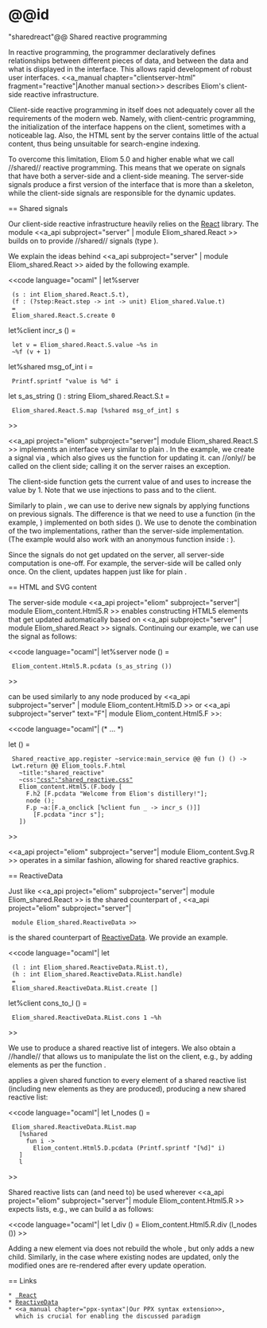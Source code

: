 =@@id="sharedreact"@@ Shared reactive programming

In reactive programming, the programmer declaratively defines
relationships between different pieces of data, and between the data
and what is displayed in the interface. This allows rapid development
of robust user interfaces. <<a_manual chapter="clientserver-html"
fragment="reactive"|Another manual section>> describes Eliom's
client-side reactive infrastructure.

Client-side reactive programming in itself does not adequately cover
all the requirements of the modern web. Namely, with client-centric
programming, the initialization of the interface happens on the
client, sometimes with a noticeable lag. Also, the HTML sent by the
server contains little of the actual content, thus being unsuitable
for search-engine indexing.

To overcome this limitation, Eliom 5.0 and higher enable what we call
//shared// reactive programming. This means that we operate on signals
that have both a server-side and a client-side meaning. The
server-side signals produce a first version of the interface that is
more than a skeleton, while the client-side signals are responsible
for the dynamic updates.

== Shared signals

Our client-side reactive infrastructure heavily relies on the
[[http://erratique.ch/software/react| React]] library. The module
<<a_api subproject="server" | module Eliom_shared.React >> builds on
{{{React}}} to provide //shared// signals (type
{{{Eliom_shared.React.S.t}}}).

We explain the ideas behind
<<a_api subproject="server" | module Eliom_shared.React >> aided by
the following example.

<<code language="ocaml" |
let%server
  (s : int Eliom_shared.React.S.t),
  (f : (?step:React.step -> int -> unit) Eliom_shared.Value.t)
  =
  Eliom_shared.React.S.create 0

let%client incr_s () =
  let v = Eliom_shared.React.S.value ~%s in
  ~%f (v + 1)

let%shared msg_of_int i =
  Printf.sprintf "value is %d" i

let s_as_string () : string Eliom_shared.React.S.t =
  Eliom_shared.React.S.map [%shared msg_of_int] s
>>

<<a_api project="eliom" subproject="server"| module
Eliom_shared.React.S >> implements an interface very similar to plain
{{{React.S}}}. In the example, we create a signal {{{s}}} via
{{{create}}}, which also gives us the function {{{f}}} for updating
it. {{{f}}} can //only// be called on the client side; calling it on
the server raises an exception.

The client-side function {{{incr_s}}} gets the current value of
{{{s}}} and uses {{{f}}} to increase the value by 1. Note that we use
injections {{{~%}}} to pass {{{s}}} and {{{f}}} to the client.

Similarly to plain {{{React}}}, we can use
{{{Eliom_shared.React.S.map}}} to derive new signals by applying
functions on previous signals. The difference is that we need to use a
function (in the example, {{{msg_of_int}}}) implemented on both sides
({{{let%shared}}}). We use {{{[%shared msg_of_int]}}} to denote the
combination of the two implementations, rather than the server-side
implementation.
(The example would also work with an anonymous function inside
{{{[%shared ...]}}}:
{{{[%shared (fun i -> Printf.sprintf "value is %d" i)]}}}).

Since the signals do not get updated on the server, all server-side
computation is one-off. For example, the server-side {{{msg_of_int}}}
will be called only once. On the client, updates happen just like for
plain {{{React}}}.

== HTML and SVG content

The server-side
module
<<a_api project="eliom" subproject="server"| module Eliom_content.Html5.R >>
enables constructing HTML5 elements that get updated automatically
based on
<<a_api subproject="server" | module Eliom_shared.React >> signals.
Continuing our example, we can use the signal {{{s_as_string ()}}}
as follows:

<<code language="ocaml"|
let%server node () =
  Eliom_content.Html5.R.pcdata (s_as_string ())
>>

{{{node ()}}} can be used similarly to any node produced by <<a_api
subproject="server" | module Eliom_content.Html5.D >> or <<a_api
subproject="server" text="F"| module Eliom_content.Html5.F >>:

<<code language="ocaml"|
(* ... *)

let () =
  Shared_reactive_app.register ~service:main_service @@ fun () () ->
  Lwt.return @@ Eliom_tools.F.html
    ~title:"shared_reactive"
    ~css:[["css";"shared_reactive.css"]]
    Eliom_content.Html5.(F.body [
      F.h2 [F.pcdata "Welcome from Eliom's distillery!"];
      node ();
      F.p ~a:[F.a_onclick [%client fun _ -> incr_s ()]]
        [F.pcdata "incr s"];
    ])
>>

<<a_api project="eliom" subproject="server"| module Eliom_content.Svg.R >>
operates in a similar fashion, allowing for shared reactive graphics.

== ReactiveData

Just like
<<a_api project="eliom" subproject="server"| module Eliom_shared.React >>
is the shared counterpart of {{{React}}},
<<a_api project="eliom" subproject="server"|
  module Eliom_shared.ReactiveData >>
is the shared counterpart of
[[https://github.com/ocsigen/reactiveData|ReactiveData]].
We provide an example.

<<code language="ocaml"|
let
  (l : int Eliom_shared.ReactiveData.RList.t),
  (h : int Eliom_shared.ReactiveData.RList.handle)
  =
  Eliom_shared.ReactiveData.RList.create []

let%client cons_to_l () =
  Eliom_shared.ReactiveData.RList.cons 1 ~%h
>>

We use {{{create}}} to produce a shared reactive list {{{l}}} of
integers.  We also obtain a //handle// that allows us to manipulate
the list on the client, e.g., by adding elements as per the function
{{{cons_to_l}}}.

{{{Eliom_shared.ReactiveData.RList.map}}} applies a given shared
function to every element of a shared reactive list (including new
elements as they are produced), producing a new shared reactive list:

<<code language="ocaml"|
let l_nodes () =
  Eliom_shared.ReactiveData.RList.map
    [%shared
      fun i ->
        Eliom_content.Html5.D.pcdata (Printf.sprintf "[%d]" i)
    ]
    l
>>

Shared reactive lists can (and need to) be used wherever
<<a_api project="eliom" subproject="server"| module Eliom_content.Html5.R >>
expects lists, e.g., we can build a {{{<div>}}} as follows:

<<code language="ocaml"|
let l_div () = Eliom_content.Html5.R.div (l_nodes ())
>>

Adding a new element via {{{cons_to_l}}} does not rebuild the whole
{{{l_div ()}}}, but only adds a new child. Similarly, in the case
where existing nodes are updated, only the modified ones are
re-rendered after every update operation.

== Links

 * [[http://erratique.ch/software/react| React]]
 * [[https://github.com/ocsigen/reactiveData|ReactiveData]]
 * <<a_manual chapter="ppx-syntax"|Our PPX syntax extension>>,
   which is crucial for enabling the discussed paradigm
